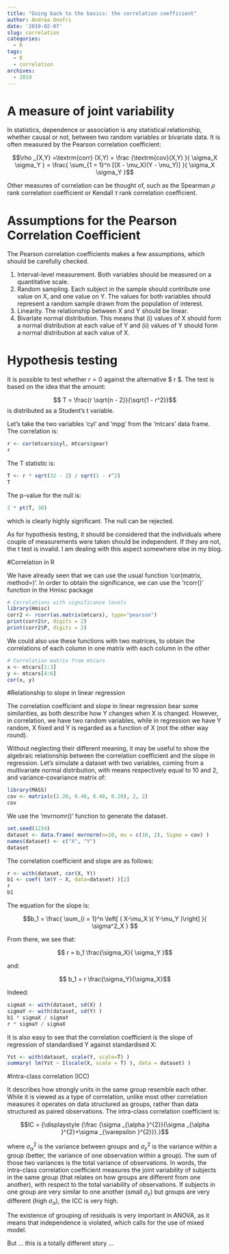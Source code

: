 ```yaml
---
title: "Going back to the basics: the correlation coefficient"
author: Andrea Onofri
date: '2019-02-07'
slug: correlation
categories:
  - R
tags:
  - R
  - correlation
archives:
  - 2019
---
```


# A measure of joint variability

In statistics, dependence or association is any statistical relationship, whether causal or not, between two random variables or bivariate data. It is often measured by the Pearson correlation coefficient:

$$\rho _{X,Y} =\textrm{corr} (X,Y) = \frac {\textrm{cov}(X,Y) }{ \sigma_X \sigma_Y } = \frac{ \sum_{1 = 1}^n [(X - \mu_X)(Y - \mu_Y)] }{ \sigma_X \sigma_Y }$$

Other measures of correlation can be thought of, such as the Spearman $\rho$ rank correlation coefficient or Kendall $\tau$ rank correlation coefficient.

# Assumptions for the Pearson Correlation Coefficient

The Pearson correlation coefficients makes a few assumptions, which should be carefully checked.

1. Interval-level measurement. Both variables should be measured on a quantitative scale.
2. Random sampling. Each subject in the sample should contribute one value on X, and one value on Y. The values for both variables should represent a random sample drawn from the population of interest.
3. Linearity. The relationship between X and Y should be linear.
4. Bivarlate normal distribution. This means that (i) values of X should form a normal distribution at each value of Y and (ii) values of Y should form a normal distribution at each value of X.

# Hypothesis testing

It is possible to test whether $r = 0$ against the alternative $ r \neq 0$. The test is based on the idea that the amount:

$$ T = \frac{r \sqrt{n - 2}}{\sqrt{1 - r^2}}$$
is distributed as a Student's t variable.

Let's take the two variables 'cyl' and 'mpg' from the 'mtcars' data frame. The correlation is:

```r
r <- cor(mtcars$cyl, mtcars$gear)
r
```

The T statistic is:

```r
T <- r * sqrt(32 - 2) / sqrt(1 - r^2)
T
```

The p-value for the null is:

```r
2 * pt(T, 30)
```

which is clearly highly significant. The null can be rejected.

As for hypothesis testing, it should be considered that the individuals where couple of measurements were taken should be independent. If they are not, the t test is invalid. I am dealing with this aspect somewhere else in my blog.


#Correlation in R

We have already seen that we can use the usual function 'cor(matrix, method=)'. In order to obtain the significance, we can use the 'rcorr()' function in the Hmisc package

```r
# Correlations with significance levels
library(Hmisc)
corr2 <- rcorr(as.matrix(mtcars), type="pearson")
print(corr2$r, digits = 2)
print(corr2$P, digits = 2)
```

We could also use these functions with two matrices, to obtain the correlations of each column in one matrix with each column in the other

```r
# Correlation matrix from mtcars
x <- mtcars[1:3]
y <- mtcars[4:6]
cor(x, y)
```



#Relationship to slope in linear regression

The correlation coefficient and slope in linear regression bear some similarities, as both describe how Y changes when X is changed. However, in correlation, we have two random variables, while in regression we have Y random, X fixed and Y is regarded as a function of X (not the other way round).

Without neglecting their different meaning, it may be useful to show the algebraic relationship between the correlation coefficient and the slope in regression. Let's simulate a dataset with two variables, coming from a multivariate normal distribution, with means respectively equal to 10 and 2, and variance-covariance matrix of:

```r
library(MASS)
cov <- matrix(c(2.20, 0.48, 0.48, 0.20), 2, 2)
cov
```

We use the 'mvrnomr()' function to generate the dataset.

```r
set.seed(1234)
dataset <- data.frame( mvrnorm(n=10, mu = c(10, 2), Sigma = cov) )
names(dataset) <- c("X", "Y")
dataset
```

The correlation coefficient and slope are as follows:

```r
r <- with(dataset, cor(X, Y))
b1 <- coef( lm(Y ~ X, data=dataset) )[2]
r
b1
```

The equation for the slope is:

$$b_1 = \frac{ \sum_{i = 1}^n \left[ ( X-\mu_X )( Y-\mu_Y )\right] }{ \sigma^2_X } $$

From there, we see that:

$$ r = b_1 \frac{\sigma_X}{ \sigma_Y }$$

and:

$$ b_1 = r \frac{\sigma_Y}{\sigma_X}$$

Indeed:

```r
sigmaX <- with(dataset, sd(X) )
sigmaY <- with(dataset, sd(Y) )
b1 * sigmaX / sigmaY 
r * sigmaY / sigmaX
```

It is also easy to see that the correlation coefficient is the slope of regression of standardised Y against standardised X:

```r
Yst <- with(dataset, scale(Y, scale=T) )
summary( lm(Yst ~ I(scale(X, scale = T) ), data = dataset) )
```


#Intra-class correlation (ICC)

It describes how strongly units in the same group resemble each other. While it is viewed as a type of correlation, unlike most other correlation measures it operates on data structured as groups, rather than data structured as paired observations. The intra-class correlation coefficient is:

$$IC = {\displaystyle {\frac {\sigma _{\alpha }^{2}}{\sigma _{\alpha }^{2}+\sigma _{\varepsilon }^{2}}}.}$$

where $\sigma _{\alpha }^{2}$ is the variance between groups and $\sigma _{\varepsilon }^{2}$ is the variance within a group (better, the variance of one observation within a group). The sum of those two variances is the total variance of observations. In words, the intra-class correlation coefficient measures the joint variability of subjects in the same group (that relates on how groups are different from one another), with respect to the total variability of observations. If subjects in one group are very similar to one another (small $\sigma_{\varepsilon}$) but groups are very different (high $\sigma_{\alpha}$), the ICC is very high.

The existence of grouping of residuals is very important in ANOVA, as it means that independence is violated, which calls for the use of mixed model. 

But ... this is a totally different story ...






